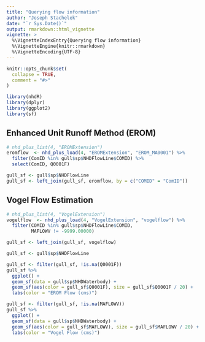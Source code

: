 ```yaml
---
title: "Querying flow information"
author: "Joseph Stachelek"
date: "`r Sys.Date()`"
output: rmarkdown::html_vignette
vignette: >
  %\VignetteIndexEntry{Querying flow information}
  %\VignetteEngine{knitr::rmarkdown}
  %\VignetteEncoding{UTF-8}
---
```


```r
knitr::opts_chunk$set(
  collapse = TRUE,
  comment = "#>"
)
```

```r
library(nhdR)
library(dplyr)
library(ggplot2)
library(sf)
```

## Enhanced Unit Runoff Method (EROM)

```r
# nhd_plus_list(4, "EROMExtension")
eromflow  <- nhd_plus_load(4, "EROMExtension", "EROM_MA0001") %>% 
  filter(ComID %in% gull$sp$NHDFlowLine$COMID) %>%
  select(ComID, Q0001F)

gull_sf <- gull$sp$NHDFlowLine
gull_sf <- left_join(gull_sf, eromflow, by = c("COMID" = "ComID"))
```

## Vogel Flow Estimation

```r
# nhd_plus_list(4, "VogelExtension")
vogelflow  <- nhd_plus_load(4, "VogelExtension", "vogelflow") %>% 
  filter(COMID %in% gull$sp$NHDFlowLine$COMID, 
         MAFLOWV != -9999.00000) 

gull_sf <- left_join(gull_sf, vogelflow)
```

```r
gull_sf <- gull$sp$NHDFlowLine
```

```r
gull_sf <- filter(gull_sf, !is.na(Q0001F)) 
gull_sf %>%  
  ggplot() + 
  geom_sf(data = gull$sp$NHDWaterbody) + 
  geom_sf(aes(color = gull_sf$Q0001F), size = gull_sf$Q0001F / 20) +
  labs(color = "EROM Flow (cms)")

gull_sf <- filter(gull_sf, !is.na(MAFLOWV))
gull_sf %>% 
  ggplot() + 
  geom_sf(data = gull$sp$NHDWaterbody) + 
  geom_sf(aes(color = gull_sf$MAFLOWV), size = gull_sf$MAFLOWV / 20) +
  labs(color = "Vogel Flow (cms)")
```
